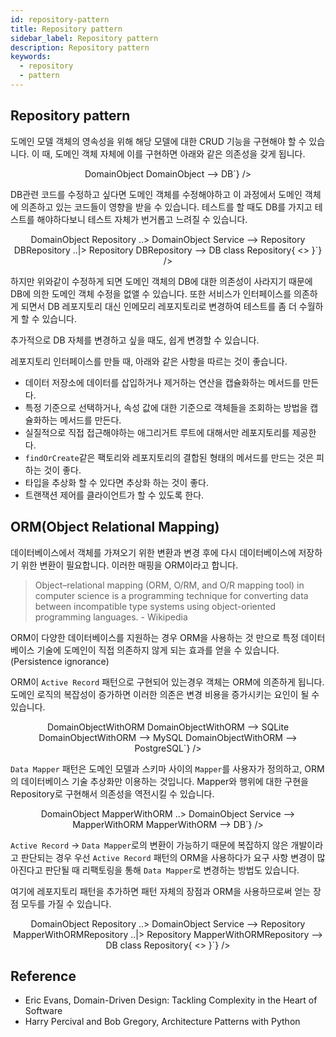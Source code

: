 ```yaml
---
id: repository-pattern
title: Repository pattern
sidebar_label: Repository pattern
description: Repository pattern
keywords:
  - repository
  - pattern
---
```


## Repository pattern

도메인 모델 객체의 영속성을 위해 해당 모델에 대한 CRUD 기능을 구현해야 할 수 있습니다. 이 때, 도메인 객체 자체에 이를 구현하면 아래와 같은 의존성을 갖게 됩니다.

<center>
  <Mermaid
    chart={`classDiagram
  direction LR
  Service --> DomainObject
  DomainObject --> DB`}
  />
</center>

DB관련 코드를 수정하고 싶다면 도메인 객체를 수정해야하고 이 과정에서 도메인 객체에 의존하고 있는 코드들이 영향을 받을 수 있습니다. 테스트를 할 때도 DB를 가지고 테스트를 해야하다보니 테스트 자체가 번거롭고 느려질 수 있습니다.

<center>
  <Mermaid
    chart={`classDiagram
  direction LR
  Service --> DomainObject
  Repository ..> DomainObject
  Service --> Repository
  DBRepository ..|> Repository
  DBRepository --> DB
  class Repository{
    <<interface>>
  }`}
  />
</center>

하지만 위와같이 수정하게 되면 도메인 객체의 DB에 대한 의존성이 사라지기 때문에 DB에 의한 도메인 객체 수정을 없앨 수 있습니다. 또한 서비스가 인터페이스를 의존하게 되면서 DB 레포지토리 대신 인메모리 레포지토리로 변경하여 테스트를 좀 더 수월하게 할 수 있습니다.

추가적으로 DB 자체를 변경하고 싶을 때도, 쉽게 변경할 수 있습니다.

레포지토리 인터페이스를 만들 때, 아래와 같은 사항을 따르는 것이 좋습니다.

- 데이터 저장소에 데이터를 삽입하거나 제거하는 연산을 캡슐화하는 메서드를 만든다.
- 특정 기준으로 선택하거나, 속성 값에 대한 기준으로 객체들을 조회하는 방법을 캡슐화하는 메서드를 만든다.
- 실질적으로 직접 접근해야하는 애그리거트 루트에 대해서만 레포지토리를 제공한다.
- `findOrCreate`같은 팩토리와 레포지토리의 결합된 형태의 메서드를 만드는 것은 피하는 것이 좋다.
- 타입을 추상화 할 수 있다면 추상화 하는 것이 좋다.
- 트랜잭션 제어를 클라이언트가 할 수 있도록 한다.

## ORM(Object Relational Mapping)

데이터베이스에서 객체를 가져오기 위한 변환과 변경 후에 다시 데이터베이스에 저장하기 위한 변환이 필요합니다. 이러한 매핑을 ORM이라고 합니다.

> Object–relational mapping (ORM, O/RM, and O/R mapping tool) in computer science is a programming technique for converting data between incompatible type systems using object-oriented programming languages. - Wikipedia

ORM이 다양한 데이터베이스를 지원하는 경우 ORM을 사용하는 것 만으로 특정 데이터베이스 기술에 도메인이 직접 의존하지 않게 되는 효과를 얻을 수 있습니다.(Persistence ignorance)

ORM이 `Active Record` 패턴으로 구현되어 있는경우 객체는 ORM에 의존하게 됩니다. 도메인 로직의 복잡성이 증가하면 이러한 의존은 변경 비용을 증가시키는 요인이 될 수 있습니다.

<center>
  <Mermaid
    chart={`classDiagram
  direction LR
  Service --> DomainObjectWithORM
  DomainObjectWithORM --> SQLite
  DomainObjectWithORM --> MySQL
  DomainObjectWithORM --> PostgreSQL`}
  />
</center>

`Data Mapper` 패턴은 도메인 모델과 스키마 사이의 `Mapper`를 사용자가 정의하고, ORM의 데이터베이스 기술 추상화만 이용하는 것입니다. Mapper와 행위에 대한 구현을 Repository로 구현해서 의존성을 역전시킬 수 있습니다.

<center>
  <Mermaid
    chart={`classDiagram
  direction LR
  Service --> DomainObject
  MapperWithORM ..> DomainObject
  Service --> MapperWithORM
  MapperWithORM --> DB`}
  />
</center>

`Active Record` -> `Data Mapper`로의 변환이 가능하기 때문에 복잡하지 않은 개발이라고 판단되는 경우 우선 `Active Record` 패턴의 ORM을 사용하다가 요구 사항 변경이 많아진다고 판단될 때 리팩토링을 통해 `Data Mapper`로 변경하는 방법도 있습니다.

여기에 레포지토리 패턴을 추가하면 패턴 자체의 장점과 ORM을 사용하므로써 얻는 장점 모두를 가질 수 있습니다.

<center>
  <Mermaid
    chart={`classDiagram
  direction LR
  Service --> DomainObject
  Repository ..> DomainObject
  Service --> Repository
  MapperWithORMRepository ..|> Repository
  MapperWithORMRepository --> DB
  class Repository{
    <<interface>>
  }`}
  />
</center>

## Reference

- Eric Evans, Domain-Driven Design: Tackling Complexity in the Heart of Software
- Harry Percival and Bob Gregory, Architecture Patterns with Python
